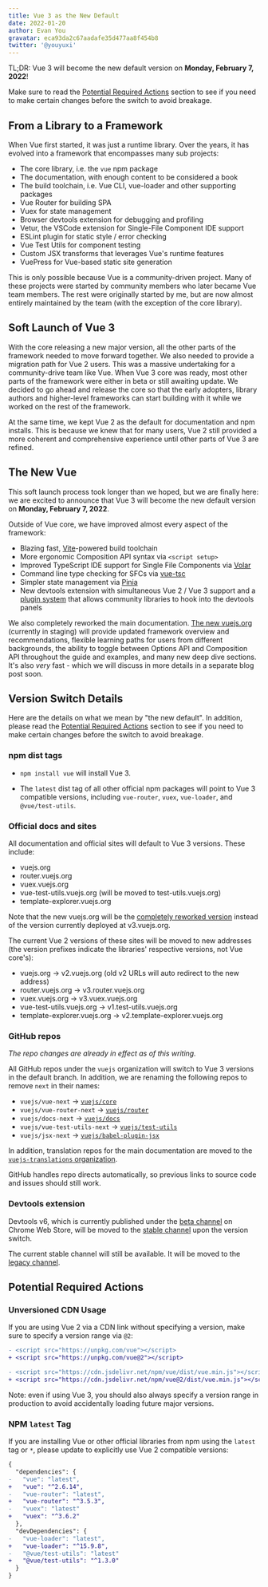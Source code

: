 ```yaml
---
title: Vue 3 as the New Default
date: 2022-01-20
author: Evan You
gravatar: eca93da2c67aadafe35d477aa8f454b8
twitter: '@youyuxi'
---
```


TL;DR: Vue 3 will become the new default version on **Monday, February 7, 2022**!

Make sure to read the [Potential Required Actions](/posts/vue-3-as-the-new-default.html#potential-required-actions) section to see if you need to make certain changes before the switch to avoid breakage.

<Excerpt/>

## From a Library to a Framework

When Vue first started, it was just a runtime library. Over the years, it has evolved into a framework that encompasses many sub projects:

- The core library, i.e. the `vue` npm package
- The documentation, with enough content to be considered a book
- The build toolchain, i.e. Vue CLI, vue-loader and other supporting packages
- Vue Router for building SPA
- Vuex for state management
- Browser devtools extension for debugging and profiling
- Vetur, the VSCode extension for Single-File Component IDE support
- ESLint plugin for static style / error checking
- Vue Test Utils for component testing
- Custom JSX transforms that leverages Vue's runtime features
- VuePress for Vue-based static site generation

This is only possible because Vue is a community-driven project. Many of these projects were started by community members who later became Vue team members. The rest were originally started by me, but are now almost entirely maintained by the team (with the exception of the core library).

## Soft Launch of Vue 3

With the core releasing a new major version, all the other parts of the framework needed to move forward together. We also needed to provide a migration path for Vue 2 users. This was a massive undertaking for a community-drive team like Vue. When Vue 3 core was ready, most other parts of the framework were either in beta or still awaiting update. We decided to go ahead and release the core so that the early adopters, library authors and higher-level frameworks can start building with it while we worked on the rest of the framework.

At the same time, we kept Vue 2 as the default for documentation and npm installs. This is because we knew that for many users, Vue 2 still provided a more coherent and comprehensive experience until other parts of Vue 3 are refined.

## The New Vue

This soft launch process took longer than we hoped, but we are finally here: we are excited to announce that Vue 3 will become the new default version on **Monday, February 7, 2022**.

Outside of Vue core, we have improved almost every aspect of the framework:

- Blazing fast, [Vite](https://vitejs.dev/)-powered build toolchain
- More ergonomic Composition API syntax via `<script setup>`
- Improved TypeScript IDE support for Single File Components via [Volar](https://marketplace.visualstudio.com/items?itemName=johnsoncodehk.volar)
- Command line type checking for SFCs via [vue-tsc](https://github.com/johnsoncodehk/volar/tree/master/packages/vue-tsc)
- Simpler state management via [Pinia](https://pinia.vuejs.org/)
- New devtools extension with simultaneous Vue 2 / Vue 3 support and a [plugin system](https://devtools.vuejs.org/plugin/plugins-guide.html) that allows community libraries to hook into the devtools panels

We also completely reworked the main documentation. [The new vuejs.org](https://staging.vuejs.org) (currently in staging) will provide updated framework overview and recommendations, flexible learning paths for users from different backgrounds, the ability to toggle between Options API and Composition API throughout the guide and examples, and many new deep dive sections. It's also _very_ fast - which we will discuss in more details in a separate blog post soon.

## Version Switch Details

Here are the details on what we mean by "the new default". In addition, please read the [Potential Required Actions](#potential-required-actions) section to see if you need to make certain changes before the switch to avoid breakage.

### npm dist tags

- `npm install vue` will install Vue 3.

- The `latest` dist tag of all other official npm packages will point to Vue 3 compatible versions, including `vue-router`, `vuex`, `vue-loader`, and `@vue/test-utils`.

### Official docs and sites

All documentation and official sites will default to Vue 3 versions. These include:

- vuejs.org
- router.vuejs.org
- vuex.vuejs.org
- vue-test-utils.vuejs.org (will be moved to test-utils.vuejs.org)
- template-explorer.vuejs.org

Note that the new vuejs.org will be the [completely reworked version](https://staging.vuejs.org) instead of the version currently deployed at v3.vuejs.org.

The current Vue 2 versions of these sites will be moved to new addresses (the version prefixes indicate the libraries' respective versions, not Vue core's):

- vuejs.org -> v2.vuejs.org (old v2 URLs will auto redirect to the new address)
- router.vuejs.org -> v3.router.vuejs.org
- vuex.vuejs.org -> v3.vuex.vuejs.org
- vue-test-utils.vuejs.org -> v1.test-utils.vuejs.org
- template-explorer.vuejs.org -> v2.template-explorer.vuejs.org

### GitHub repos

_The repo changes are already in effect as of this writing._

All GitHub repos under the `vuejs` organization will switch to Vue 3 versions in the default branch. In addition, we are renaming the following repos to remove `next` in their names:

- `vuejs/vue-next` -> [`vuejs/core`](https://github.com/vuejs/core)
- `vuejs/vue-router-next` -> [`vuejs/router`](https://github.com/vuejs/router)
- `vuejs/docs-next` -> [`vuejs/docs`](https://github.com/vuejs/docs)
- `vuejs/vue-test-utils-next` -> [`vuejs/test-utils`](https://github.com/vuejs/test-utils)
- `vuejs/jsx-next` -> [`vuejs/babel-plugin-jsx`](https://github.com/vuejs/babel-plugin-jsx)

In addition, translation repos for the main documentation are moved to the [`vuejs-translations` organization](https://github.com/vuejs-translations).

GitHub handles repo directs automatically, so previous links to source code and issues should still work.

### Devtools extension

Devtools v6, which is currently published under the [beta channel](https://chrome.google.com/webstore/detail/vuejs-devtools/ljjemllljcmogpfapbkkighbhhppjdbg) on Chrome Web Store, will be moved to the [stable channel](https://chrome.google.com/webstore/detail/vuejs-devtools/nhdogjmejiglipccpnnnanhbledajbpd) upon the version switch.

The current stable channel will still be available. It will be moved to the [legacy channel](https://chrome.google.com/webstore/detail/vuejs-devtools/iaajmlceplecbljialhhkmedjlpdblhp).

## Potential Required Actions

### Unversioned CDN Usage

If you are using Vue 2 via a CDN link without specifying a version, make sure to specify a version range via `@2`:

```diff
- <script src="https://unpkg.com/vue"></script>
+ <script src="https://unpkg.com/vue@2"></script>

- <script src="https://cdn.jsdelivr.net/npm/vue/dist/vue.min.js"></script>
+ <script src="https://cdn.jsdelivr.net/npm/vue@2/dist/vue.min.js"></script>
```

Note: even if using Vue 3, you should also always specify a version range in production to avoid accidentally loading future major versions.

### NPM `latest` Tag

If you are installing Vue or other official libraries from npm using the `latest` tag or `*`, please update to explicitly use Vue 2 compatible versions:

```diff
{
  "dependencies": {
-   "vue": "latest",
+   "vue": "^2.6.14",
-   "vue-router": "latest",
+   "vue-router": "^3.5.3",
-   "vuex": "latest"
+   "vuex": "^3.6.2"
  },
  "devDependencies": {
-   "vue-loader": "latest",
+   "vue-loader": "^15.9.8",
-   "@vue/test-utils": "latest"
+   "@vue/test-utils": "^1.3.0"
  }
}
```
